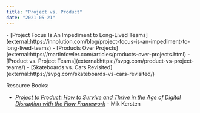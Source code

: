 ```yaml
---
title: "Project vs. Product"
date: "2021-05-21"
---
```


<HighlightBox heading="Resource Links" variant="resourceLinks">
- [Project Focus Is An Impediment to Long-Lived Teams](external:https://innolution.com/blog/project-focus-is-an-impediment-to-long-lived-teams)
- [Products Over Projects](external:https://martinfowler.com/articles/products-over-projects.html)
- [Product vs. Project Teams](external:https://svpg.com/product-vs-project-teams/)
- [Skateboards vs. Cars Revisited](external:https://svpg.com/skateboards-vs-cars-revisited/)

Resource Books:

- [_Project to Product: How to Survive and Thrive in the Age of Digital Disruption with the Flow Framework_](external:https://www.amazon.com/Project-Product-Survive-Disruption-Framework/dp/1942788398/&tag=notesfromatoo-20) - Mik Kersten
</HighlightBox>
